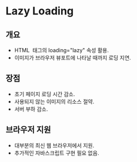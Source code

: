 # Lazy Loading

## 개요

- HTML <img> 태그의 loading="lazy" 속성 활용.
- 이미지가 브라우저 뷰포트에 나타날 때까지 로딩 지연.

## 장점

- 초기 페이지 로딩 시간 감소.
- 사용되지 않는 이미지의 리소스 절약.
- 서버 부하 감소.

## 브라우저 지원

- 대부분의 최신 웹 브라우저에서 지원.
- 추가적인 자바스크립트 구현 필요 없음.
